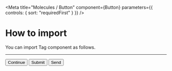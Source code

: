 
<Meta
  title="Molecules / Button"
  component={Button}
  parameters={{ controls: { sort: "requiredFirst" } }}
/>

# **How to import**

You can import Tag component as follows.

<Source code='import { Button } from "qubit-ui";' language="jsx" />

---

<Canvas>
  <Story name="Buttons">
    <Button>Continue</Button>
    <Button>Submit</Button>
    <Button>Send</Button>
  </Story>
</Canvas>
